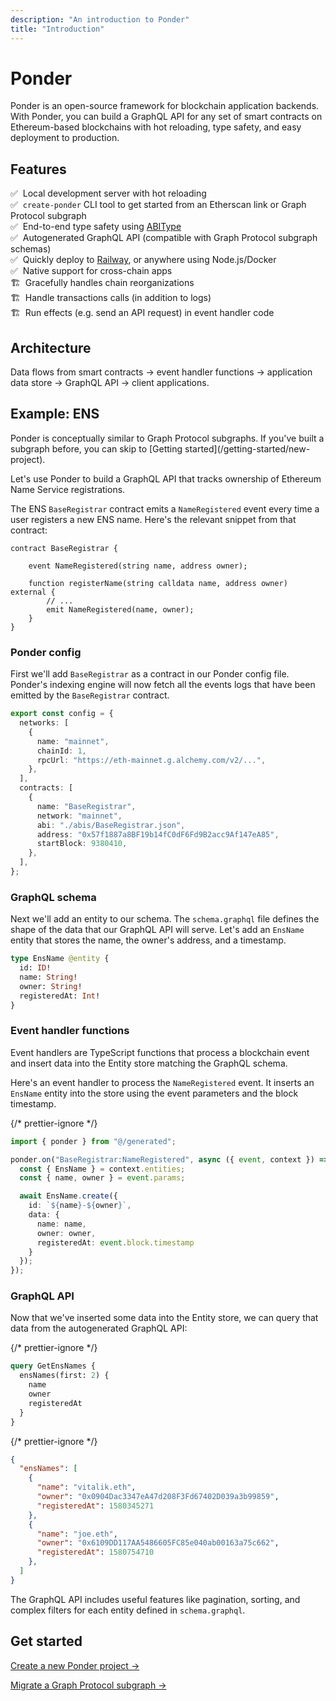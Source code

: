 ```yaml
---
description: "An introduction to Ponder"
title: "Introduction"
---
```



# Ponder

Ponder is an open-source framework for blockchain application backends. With Ponder, you can build a GraphQL API for any set of smart contracts on Ethereum-based blockchains with hot reloading, type safety, and easy deployment to production.

## Features

✅ &nbsp;Local development server with hot reloading<br/>
✅ &nbsp;`create-ponder` CLI tool to get started from an Etherscan link or Graph Protocol subgraph<br/>
✅ &nbsp;End-to-end type safety using [ABIType](https://github.com/wagmi-dev/abitype)<br/>
✅ &nbsp;Autogenerated GraphQL API (compatible with Graph Protocol subgraph schemas)<br/>
✅ &nbsp;Quickly deploy to [Railway](/guides/production), or anywhere using Node.js/Docker<br/>
✅ &nbsp;Native support for cross-chain apps<br/>
🏗️ &nbsp;Gracefully handles chain reorganizations<br/>
🏗️ &nbsp;Handle transactions calls (in addition to logs)<br/>
🏗️ &nbsp;Run effects (e.g. send an API request) in event handler code<br/>

## Architecture

<Architecture className="excalidraw" role="img" />
<div className="caption">
  Data flows from smart contracts → event handler functions → application data
  store → GraphQL API → client applications.
</div>

## Example: ENS

<Callout type="info">
  Ponder is conceptually similar to Graph Protocol subgraphs. If you've built a
  subgraph before, you can skip to [Getting
  started](/getting-started/new-project).
</Callout>

Let's use Ponder to build a GraphQL API that tracks ownership of Ethereum Name Service registrations.

The ENS `BaseRegistrar` contract emits a `NameRegistered` event every time a user registers a new ENS name. Here's the relevant snippet from that contract:

```solidity
contract BaseRegistrar {

    event NameRegistered(string name, address owner);

    function registerName(string calldata name, address owner) external {
        // ...
        emit NameRegistered(name, owner);
    }
}
```

<Steps>

### Ponder config

First we'll add `BaseRegistrar` as a contract in our Ponder config file. Ponder's indexing engine will now fetch all the events logs that have been emitted by the `BaseRegistrar` contract.

```ts filename="ponder.config.ts"
export const config = {
  networks: [
    {
      name: "mainnet",
      chainId: 1,
      rpcUrl: "https://eth-mainnet.g.alchemy.com/v2/...",
    },
  ],
  contracts: [
    {
      name: "BaseRegistrar",
      network: "mainnet",
      abi: "./abis/BaseRegistrar.json",
      address: "0x57f1887a8BF19b14fC0dF6Fd9B2acc9Af147eA85",
      startBlock: 9380410,
    },
  ],
};
```

### GraphQL schema

Next we'll add an entity to our schema. The `schema.graphql` file defines the shape of the data that our GraphQL API will serve. Let's add an `EnsName` entity that stores the name, the owner's address, and a timestamp.

```graphql filename="schema.graphql"
type EnsName @entity {
  id: ID!
  name: String!
  owner: String!
  registeredAt: Int!
}
```

### Event handler functions

Event handlers are TypeScript functions that process a blockchain event and insert data into the Entity store matching the GraphQL schema.

Here's an event handler to process the `NameRegistered` event. It inserts an `EnsName` entity into the store using the event parameters and the block timestamp.

{/* prettier-ignore */}
```ts filename="src/EthereumNameService.ts"
import { ponder } from "@/generated";

ponder.on("BaseRegistrar:NameRegistered", async ({ event, context }) => {
  const { EnsName } = context.entities;
  const { name, owner } = event.params;

  await EnsName.create({
    id: `${name}-${owner}`,
    data: {
      name: name,
      owner: owner,
      registeredAt: event.block.timestamp
    }
  });
});
```

### GraphQL API

Now that we've inserted some data into the Entity store, we can query that data from the autogenerated GraphQL API:

{/* prettier-ignore */}
```graphql filename="http://localhost:42069/graphql"
query GetEnsNames {
  ensNames(first: 2) {
    name
    owner
    registeredAt
  }
}
```

{/* prettier-ignore */}
```json filename="Result"
{
  "ensNames": [
    {
      "name": "vitalik.eth",
      "owner": "0x0904Dac3347eA47d208F3Fd67402D039a3b99859",
      "registeredAt": 1580345271
    },
    {
      "name": "joe.eth",
      "owner": "0x6109DD117AA5486605FC85e040ab00163a75c662",
      "registeredAt": 1580754710
    },
  ]
}
```

The GraphQL API includes useful features like pagination, sorting, and complex filters for each entity defined in `schema.graphql`.

</Steps>

## Get started

[Create a new Ponder project →](/getting-started/new-project)

[Migrate a Graph Protocol subgraph →](/getting-started/migrate-subgraph)
